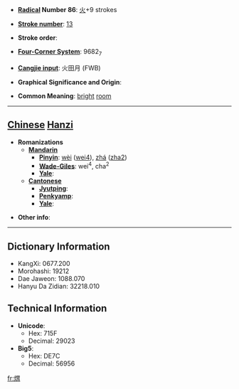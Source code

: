 * '''[[Wiktionary:Chinese radical index| Radical]] Number 86''': [[Wiktionary:Chinese radical index 火|火]]+9 strokes

* '''[[Wiktionary:Chinese total strokes index|Stroke number]]''': [[Wiktionary:Chinese total strokes index 13|13]]

* '''Stroke order''': 

* '''[[Wiktionary:Chinese four corner index|Four-Corner System]]''': 9682<sub>7</sub>

* '''[[Wiktionary:Chinese Cangjie index|Cangjie input]]''': 火田月 (FWB)

* '''Graphical Significance and Origin''': 

* '''Common Meaning''': [[bright]] [[room]]

----

== [[Chinese]] [[Hanzi]] ==

* '''Romanizations'''
** '''[[Mandarin]]'''
*** '''[[Pinyin]]''': [[wèi]] ([[wei4]]), [[zhá]] ([[zha2]])
*** '''[[Wade-Giles]]''': wei<sup>4</sup>, cha<sup>2</sup>
*** '''[[Yale]]''': 
** '''[[Cantonese]]'''
*** '''[[Jyutping]]''':
*** '''[[Penkyamp]]''': 
*** '''[[Yale]]''': 

* '''Other info''': 

----

== Dictionary Information ==

* KangXi: 0677.200
* Morohashi: 19212
* Dae Jaweon: 1088.070
* Hanyu Da Zidian: 32218.010

== Technical Information ==

* '''Unicode''':
** Hex: 715F
** Decimal: 29023
* '''Big5''':
** Hex: DE7C
** Decimal: 56956

[[fr:煟]]